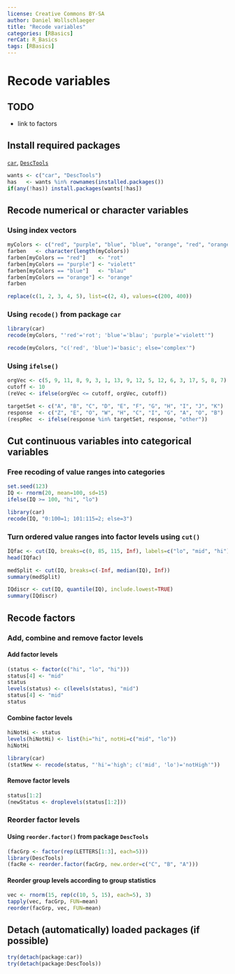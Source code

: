 ---
license: Creative Commons BY-SA
author: Daniel Wollschlaeger
title: "Recode variables"
categories: [RBasics]
rerCat: R_Basics
tags: [RBasics]
---

Recode variables
=========================

TODO
-------------------------

 - link to factors

Install required packages
-------------------------

[`car`](http://cran.r-project.org/package=car), [`DescTools`](http://cran.r-project.org/package=DescTools)

```{r}
wants <- c("car", "DescTools")
has   <- wants %in% rownames(installed.packages())
if(any(!has)) install.packages(wants[!has])
```

Recode numerical or character variables
-------------------------
    
### Using index vectors

```{r}
myColors <- c("red", "purple", "blue", "blue", "orange", "red", "orange")
farben   <- character(length(myColors))
farben[myColors == "red"]    <- "rot"
farben[myColors == "purple"] <- "violett"
farben[myColors == "blue"]   <- "blau"
farben[myColors == "orange"] <- "orange"
farben
```

```{r}
replace(c(1, 2, 3, 4, 5), list=c(2, 4), values=c(200, 400))
```

### Using `recode()` from package `car`

```{r}
library(car)
recode(myColors, "'red'='rot'; 'blue'='blau'; 'purple'='violett'")
```

```{r}
recode(myColors, "c('red', 'blue')='basic'; else='complex'")
```

### Using `ifelse()`

```{r}
orgVec <- c(5, 9, 11, 8, 9, 3, 1, 13, 9, 12, 5, 12, 6, 3, 17, 5, 8, 7)
cutoff <- 10
(reVec <- ifelse(orgVec <= cutoff, orgVec, cutoff))
```

```{r}
targetSet <- c("A", "B", "C", "D", "E", "F", "G", "H", "I", "J", "K")
response  <- c("Z", "E", "O", "W", "H", "C", "I", "G", "A", "O", "B")
(respRec  <- ifelse(response %in% targetSet, response, "other"))
```

Cut continuous variables into categorical variables
-------------------------

### Free recoding of value ranges into categories

```{r}
set.seed(123)
IQ <- rnorm(20, mean=100, sd=15)
ifelse(IQ >= 100, "hi", "lo")
```

```{r}
library(car)
recode(IQ, "0:100=1; 101:115=2; else=3")
```

### Turn ordered value ranges into factor levels using `cut()`

```{r}
IQfac <- cut(IQ, breaks=c(0, 85, 115, Inf), labels=c("lo", "mid", "hi"))
head(IQfac)
```

```{r}
medSplit <- cut(IQ, breaks=c(-Inf, median(IQ), Inf))
summary(medSplit)
```

```{r}
IQdiscr <- cut(IQ, quantile(IQ), include.lowest=TRUE)
summary(IQdiscr)
```

Recode factors
-------------------------

### Add, combine and remove factor levels

#### Add factor levels

```{r}
(status <- factor(c("hi", "lo", "hi")))
status[4] <- "mid"
status
levels(status) <- c(levels(status), "mid")
status[4] <- "mid"
status
```

#### Combine factor levels

```{r}
hiNotHi <- status
levels(hiNotHi) <- list(hi="hi", notHi=c("mid", "lo"))
hiNotHi
```

```{r}
library(car)
(statNew <- recode(status, "'hi'='high'; c('mid', 'lo')='notHigh'"))
```

#### Remove factor levels

```{r}
status[1:2]
(newStatus <- droplevels(status[1:2]))
```

### Reorder factor levels

#### Using `reorder.factor()` from package `DescTools`

```{r}
(facGrp <- factor(rep(LETTERS[1:3], each=5)))
library(DescTools)
(facRe <- reorder.factor(facGrp, new.order=c("C", "B", "A")))
```

#### Reorder group levels according to group statistics

```{r}
vec <- rnorm(15, rep(c(10, 5, 15), each=5), 3)
tapply(vec, facGrp, FUN=mean)
reorder(facGrp, vec, FUN=mean)
```

Detach (automatically) loaded packages (if possible)
-------------------------

```{r}
try(detach(package:car))
try(detach(package:DescTools))
```
